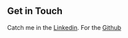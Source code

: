 ## Get in Touch

Catch me in the [Linkedin](https://www.linkedin.com/in/rishabh-verma-5366901a1/).
For the [Github](https://github.com/aryan2621)
